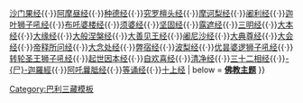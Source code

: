 {{Navbox
| name = Pali-D
| state = 
| title = [[巴利大藏经]]·[[長部 (佛經)|長部]]
| image = [[File:Asokanpillar-crop.jpg|60px]]
| group1 = 
| list1 = [[梵網經 (上座部)|梵网经]]{{·}}[[沙门果经]]{{·}}[[阿摩昼经]]{{·}}[[种德经]]{{·}}[[究罗檀头经]]{{·}}[[摩诃梨经]]{{·}}[[阇利经]]{{·}}[[迦叶狮子吼经]]{{·}}[[布吒婆楼经]]{{·}}[[须婆经]]{{·}}[[坚固经]]{{·}}[[露遮经]]{{·}}[[三明经]]{{·}}[[大本经]]{{·}}[[大缘经]]{{·}}[[大般涅槃经 (上座部)|大般涅槃经]]{{·}}[[大善见王经]]{{·}}[[阇尼沙经]]{{·}}[[大典尊经]]{{·}}[[大会经]]{{·}}[[帝释所问经]]{{·}}[[大念处经]]{{·}}[[弊宿经]]{{·}}[[波梨经]]{{·}}[[优昙婆逻狮子吼经]]{{·}}[[转轮圣王狮子吼经]]{{·}}[[起世因本經 (上座部)|起世因本经]]{{·}}[[自欢喜经]]{{·}}[[清净经]]{{·}}[[三十二相经]]{{·}}[[教授尸迦羅越經|-{尸}-迦羅經]]{{·}}[[阿吒曩胝经]]{{·}}[[等诵经]]{{·}}[[十上经]]
| below = '''[[Portal:佛教|佛教主题]]'''
}}<noinclude>[[Category:巴利三藏模板]]</noinclude>